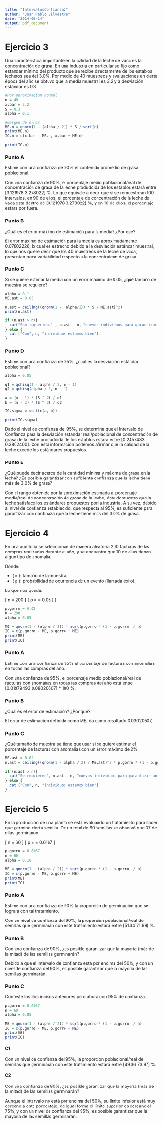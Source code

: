 ```yaml
---
title: "IntervalosConfianza2"
author: "Juan Pablo Silvestre"
date: "2024-09-24"
output: pdf_document
---
```


# Ejercicio 3

Una característica importante en la calidad de la leche de vaca es la concentración de grasa. En una industria en particular se fijo como estandar mínimo del producto que se recibe directamente de los establos lecheros sea del 3.0%. Por medio de 40 muestreos y evaluaciones en cierta época del año se obtuvo que la media muestral es 3.2 y a desviación estándar es 0.3

```r

#Por aproximacion normal
n = 40
x.bar = 3.2
S = 0.3
alpha = 0.1

#margen de error
ME.n = qnorm(1 - (alpha / 2)) * S / sqrt(n)
print(ME.n)
IC.n = c(x.bar - ME.n, x.bar + ME.n)

print(IC.n)

```

### Punto A

Estime con una confianza de 90% el contenido promedio de grasa poblacional.

Con una confianza de 90%, el porcentaje medio poblacional/real de concentración de grasa de la leche produdcida de los establos estará entre [3.121978 3.278022] %. Lo que equivale a decir que si se remuestrean 100 intervalos, en 90 de ellos, el porcentaje de concentración de la leche de vaca esta dentro de [3.121978 3.278022] %, y en 10 de ellos, el porcentaje estara por fuera.


### Punto B 

¿Cuál es el error máximo de estimación para la media? ¿Por qué?

El error máximo de estimación para la media es aproximadamente 0.07802226, lo cual es estrecho debido a la desviación estándar muestral, lo que nos quiere decir que los 40 muestreos de la leche de vaca, presentan poca variabilidad respecto a la concentraicón de grasa.



### Punto C

Si se quiere estimar la media con un error máximo de 0.05, ¿qué tamaño de muestra se requiere?


```r
alpha = 0.1
ME.ast = 0.05

n.ast = ceiling((qnorm(1 - (alpha/2)) * S / ME.ast)^2)
print(n.ast)

if (n.ast > n){
  cat("Son requeridos" , n.ast - n, "nuevos individuos para garantizar un margen de error de", ME.ast, "%")
} else {
  cat ("Con", n, "individuos estamos bien")
}

```

### Punto D

Estime con una confianza de 95%, ¿cuál es la desviación estándar poblacional?


```r
alpha = 0.05

q1 = qchisq(1 - alpha / 2, n - 1)
q2 = qchisq(alpha / 2, n - 1)

a = (n - 1) * (S ^ 2) / q1
b = (n - 2) * (S ^ 2) / q2

IC.sigma = sqrt(c(a, b))

print(IC.sigma)


```

Dado el nivel de confianza del 95%, se determina que el Intervalo de Confianza para la desviación estandar real/poblacional de concentración de grasa de la leche produdcida de los establos estara entre [0.2457483 0.3802400]. Con esta información podemos afirmar que la calidad de la leche excede los estándares propuestos.


### Punto E

¿Qué puede decir acerca de la cantidad mínima y máxima de grasa en la leche? ¿Es posible garantizar con suficiente confianza que la leche tiene más de 3.0% de grasa?


Con el rango obtenido por la aproximación estimada al porcentaje medio/real de concentración de grasa de la leche, éste demuestra que la leche satisface los estándares propuestos por la industria. A su vez, debido al nivel de confianza establecido, que respecta al 95%, es suficiente para garantizar con confinaza que la leche tiene mas del 3.0% de grasa.


# Ejercicio 4 

En una auditoria se seleccionan de manera aleatoria 200 facturas de las compras realizadas durante el año, y se encuentra que 10 de ellas tienen algun tipo de anomalia.

Donde:

- \( n \): tamaño de la muestra.
- \( p \): probabilidad de ocurrencia de un evento (llamada éxito).

Lo que nos queda:

\[
n = 200
\]
\[
p = \frac{10}{200} = 0.05
\]
\[


```r
p.gorro = 0.05
n = 200
alpha = 0.05

ME = qnorm(1 - (alpha / 2)) * sqrt(p.gorro * (1 - p.gorro) / n)
IC = c(p.gorro - ME, p.gorro + ME)
print(ME)
print(IC)
```

### Punto A

Estime con una confianza de 95% el porcentaje de facturas con anomalías en todas las compras del año.

Con una confianza de 95%, el porcentaje medio poblacional/real de facturas con anomalías en todas las compras del año está entre [0.01979493 0.08020507] * 100 %.

### Punto B

¿Cuál es el error de estimación? ¿Por qué?

El error de estimacion definido como ME, da como resultado 0.03020507, 

### Punto C

¿Qué tamaño de muestra se tiene que usar si se quiere estimar el porcentaje de facturas con anomalías con un error máximo de 2%
 
```r

ME.ast = 0.02
n.ast = ceiling((qnorm(1 - alpha / 2) / ME.ast)^2 * p.gorro * (1 - p.gorro))

if (n.ast > n){
  cat("Se requieren", n.ast - n, "nuevos individuos para garantizar un margen de error de", ME.ast, "%")
} else {
  cat ("Con", n, "individuos estamos bien")
}

```

# Ejercicio 5

En la producción de una planta se está evaluando un tratamiento para hacer que germine cierta semilla. De un total de 60 semillas se observó que 37 de ellas germinaron.


\[
n = 60
\]
\[
p = \frac{37}{60} = 0.6167 
\]

```r

p.gorro = 0.6167
n = 60
alpha = 0.10

ME = qnorm(1 - (alpha / 2)) * sqrt(p.gorro * (1 - p.gorro) / n)
IC = c(p.gorro - ME, p.gorro + ME)
print(ME)
print(IC)

```
### Punto A

Estime con una confianza de 90% la proporción de germinación que se logrará con tal tratamiento.


Con un nivel de confianza del 90%, la proporcion poblacional/real de semillas que germinarán con este tratamiento estará entre [51.34 71.99] %.


### Punto B

Con una confianza de 90%, ¿es posible garantizar que la mayoría (más de la mitad) de las semillas germinarán?

Debido a que el intervalo de confianza esta por encima del 50%, y con un nivel de confianza del 90%, es posible garantizar que la mayoría de las semillas germinarán.


### Punto C

Conteste los dos incisos anteriores pero ahora con 95% de confianza.


```r
p.gorro = 0.6167
n = 60
alpha = 0.05

ME = qnorm(1 - (alpha / 2)) * sqrt(p.gorro * (1 - p.gorro) / n)
IC = c(p.gorro - ME, p.gorro + ME)
print(ME)
print(IC)
```

#### C1

Con un nivel de confianza del 95%, la proporcion poblacional/real de semillas que germinarán con este tratamiento estará entre [49.36 73.97] %.


#### C2

Con una confianza de 90%, ¿es posible garantizar que la mayoría (más de la mitad) de las semillas germinarán?

Aunque el intervalo no está por encima del 50%, su límite inferior está muy cercano a este porcentaje, de igual forma el límite superior es cercano al 75%; y con un nivel de confianza del 95%, es posible garantizar que la mayoría de las semillas germinarán.


